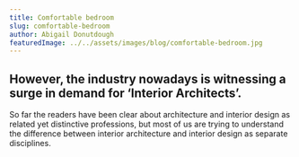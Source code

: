 ```yaml
---
title: Comfortable bedroom
slug: comfortable-bedroom
author: Abigail Donutdough
featuredImage: ../../assets/images/blog/comfortable-bedroom.jpg
---
```

## However, the industry nowadays is witnessing a surge in demand for ‘Interior Architects’.
So far the readers have been clear about architecture and interior design as related yet distinctive professions, but most of us are trying to understand the difference between interior architecture and interior design as separate disciplines.


